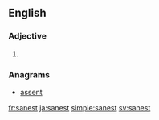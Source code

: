 ==English==

===Adjective===
{{head|en|adjective superlative form}}

# {{en-superlative of|sane}}

===Anagrams===
* [[assent#English|assent]]

[[fr:sanest]]
[[ja:sanest]]
[[simple:sanest]]
[[sv:sanest]]